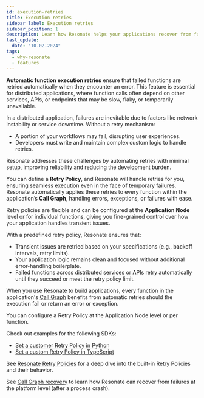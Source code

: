```yaml
---
id: execution-retries
title: Execution retries
sidebar_label: Execution retries
sidebar_position: 1
description: Learn how Resonate helps your applications recover from failure.
last_update:
  date: "10-02-2024"
tags:
  - why-resonate
  - features
---
```


**Automatic function execution retries** ensure that failed functions are retried automatically when they encounter an error.
This feature is essential for distributed applications, where function calls often depend on other services, APIs, or endpoints that may be slow, flaky, or temporarily unavailable.

In a distributed application, failures are inevitable due to factors like network instability or service downtime.
Without a retry mechanism:

- A portion of your workflows may fail, disrupting user experiences.
- Developers must write and maintain complex custom logic to handle retries.

Resonate addresses these challenges by automating retries with minimal setup, improving reliability and reducing the development burden.

You can define a **Retry Policy**, and Resonate will handle retries for you, ensuring seamless execution even in the face of temporary failures.
Resonate automatically applies these retries to every function within the application’s **Call Graph**, handling errors, exceptions, or failures with ease.

Retry policies are flexible and can be configured at the **Application Node** level or for individual functions, giving you fine-grained control over how your application handles transient issues.

With a predefined retry policy, Resonate ensures that:

- Transient issues are retried based on your specifications (e.g., backoff intervals, retry limits).
- Your application logic remains clean and focused without additional error-handling boilerplate.
- Failed functions across distributed services or APIs retry automatically until they succeed or meet the retry policy limit.

When you use Resonate to build applications, every function in the application's [Call Graph](/concepts/call-graph) benefits from automatic retries should the execution fail or return an error or exception.

You can configure a Retry Policy at the Application Node level or per function.

Check out examples for the following SDKs:

- [Set a customer Retry Policy in Python](/develop/python#set-a-retry-policy)
- [Set a custom Retry Policy in TypeScript](/develop/typescript#set-a-retry-policy)

See [Resonate Retry Policies](/concepts/failure-detection-and-recovery#retry-policies) for a deep dive into the built-in Retry Policies and their behavior.

See [Call Graph recovery](/evaluate/features/recovery) to learn how Resonate can recover from failures at the platform level (after a process crash).
